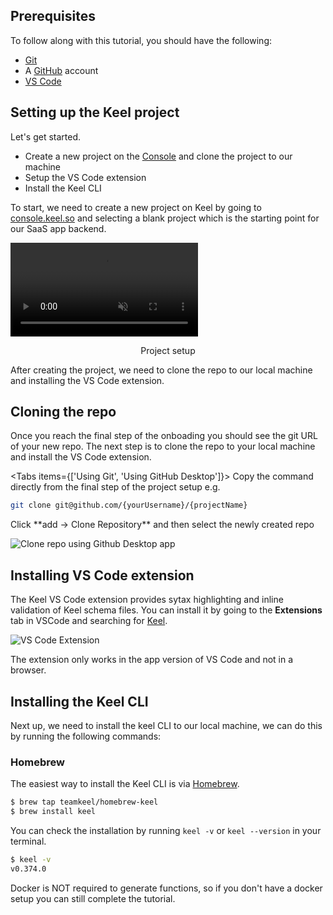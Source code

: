 
## Prerequisites

To follow along with this tutorial, you should have the following:

- [Git](https://git-scm.com/)
- A [GitHub](https://github.com/) account
- [VS Code](https://code.visualstudio.com/)

## Setting up the Keel project

Let's get started.

- Create a new project on the [Console](http://console.keel.so/) and clone the project to our machine
- Setup the VS Code extension
- Install the Keel CLI

To start, we need to create a new project on Keel by going to [console.keel.so](https://console.keel.so/start) and selecting a blank project which is the starting point for our SaaS app backend.

<video autoPlay loop muted>
<source alt="project setup demo" src="/project-setup.mp4" type="video/mp4"/>
</video>

<p align="center">Project setup</p>

After creating the project, we need to clone the repo to our local machine and installing the VS Code extension.

## Cloning the repo
Once you reach the final step of the onboading you should see the git URL of your new repo. The next step is to clone the repo to your local machine and install the VS Code extension.


<Tabs items={['Using Git', 'Using GitHub Desktop']}>
  <Tab>
Copy the command directly from the final step of the project setup e.g.

```bash
git clone git@github.com/{yourUsername}/{projectName}
```
  </Tab>
    <Tab>
Click **add → Clone Repository** and then select the newly created repo

![Clone repo using Github Desktop app](/tutorial-github-desktop.png)
  </Tab>
</Tabs>

## Installing VS Code extension

The Keel VS Code extension provides sytax highlighting and inline validation of Keel schema files. You can install it by going to the **Extensions** tab in VSCode and searching for [Keel](https://marketplace.visualstudio.com/items?itemName=teamkeel.vscode-keel).

![VS Code Extension](/vscode-extension.png)

<Callout type="info" emoji="💡">
  The extension only works in the app version of VS Code and not in a browser.
</Callout>

## Installing the Keel CLI
Next up, we need to install the keel CLI to our local machine, we can do this by running the following commands:

### Homebrew

The easiest way to install the Keel CLI is via [Homebrew](https://brew.sh/).

```bash
$ brew tap teamkeel/homebrew-keel
$ brew install keel
```

You can check the installation by running `keel -v` or `keel --version` in your terminal.

```bash
$ keel -v
v0.374.0
```

<Callout type="info" emoji="💡">
  Docker is NOT required to generate functions, so if you don't have a docker setup you can still complete the tutorial.
</Callout>
